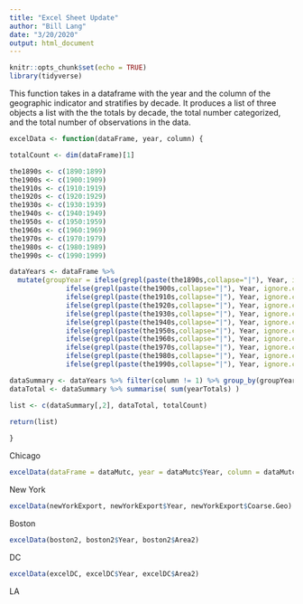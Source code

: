 ```yaml
---
title: "Excel Sheet Update"
author: "Bill Lang"
date: "3/20/2020"
output: html_document
---
```


```r
knitr::opts_chunk$set(echo = TRUE)
library(tidyverse)
```

This function takes in a dataframe with the year and the column of the geographic indicator and stratifies by decade. It produces a list of three objects a list with the the totals by decade, the total number categorized, and the total number of observations in the data. 

```r
excelData <- function(dataFrame, year, column) {

totalCount <- dim(dataFrame)[1]

the1890s <- c(1890:1899)
the1900s <- c(1900:1909)
the1910s <- c(1910:1919)
the1920s <- c(1920:1929)
the1930s <- c(1930:1939)
the1940s <- c(1940:1949)
the1950s <- c(1950:1959)
the1960s <- c(1960:1969)
the1970s <- c(1970:1979)
the1980s <- c(1980:1989)
the1990s <- c(1990:1999)

dataYears <- dataFrame %>% 
  mutate(groupYear = ifelse(grepl(paste(the1890s,collapse="|"), Year, ignore.case = TRUE), 1890, 
              ifelse(grepl(paste(the1900s,collapse="|"), Year, ignore.case = TRUE), 1900, 
              ifelse(grepl(paste(the1910s,collapse="|"), Year, ignore.case = TRUE), 1910, 
              ifelse(grepl(paste(the1920s,collapse="|"), Year, ignore.case = TRUE), 1920,
              ifelse(grepl(paste(the1930s,collapse="|"), Year, ignore.case = TRUE), 1930, 
              ifelse(grepl(paste(the1940s,collapse="|"), Year, ignore.case = TRUE), 1940,
              ifelse(grepl(paste(the1950s,collapse="|"), Year, ignore.case = TRUE), 1950,
              ifelse(grepl(paste(the1960s,collapse="|"), Year, ignore.case = TRUE), 1960,
              ifelse(grepl(paste(the1970s,collapse="|"), Year, ignore.case = TRUE), 1970,
              ifelse(grepl(paste(the1980s,collapse="|"), Year, ignore.case = TRUE), 1980,
              ifelse(grepl(paste(the1990s,collapse="|"), Year, ignore.case = TRUE), 1990, "???"))))))))))))

dataSummary <- dataYears %>% filter(column != 1) %>% group_by(groupYear) %>% summarise(yearTotals = n())
dataTotal <- dataSummary %>% summarise( sum(yearTotals) ) 

list <- c(dataSummary[,2], dataTotal, totalCount)

return(list)
  
}
```

Chicago

```r
excelData(dataFrame = dataMutc, year = dataMutc$Year, column = dataMutc$smallCoded)
```

New York

```r
excelData(newYorkExport, newYorkExport$Year, newYorkExport$Coarse.Geo)
```

Boston 

```r
excelData(boston2, boston2$Year, boston2$Area2)
```

DC 

```r
excelData(excelDC, excelDC$Year, excelDC$Area2)
```

LA 

```r

```


